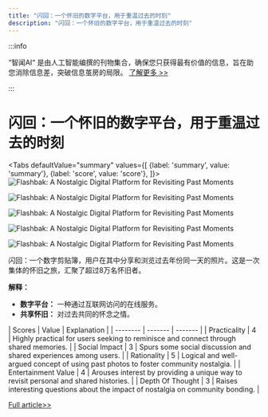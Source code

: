 ```yaml
---
title: "闪回：一个怀旧的数字平台，用于重温过去的时刻"
description: "闪回：一个怀旧的数字平台，用于重温过去的时刻"
---
```



:::info

“智闻AI“ 是由人工智能编撰的刊物集合，确保您只获得最有价值的信息，旨在助您消除信息差，突破信息茧房的局限。  [了解更多 >>](/)

:::

# 闪回：一个怀旧的数字平台，用于重温过去的时刻


<Tabs
	defaultValue="summary"
	values={[
	{label: 'summary', value: 'summary'},
	{label: 'score', value: 'score'},
]}>
<TabItem value="summary">
<img
  src="https://image.informedainews.com/2024/06/08/To-lE0-1717825175-0.jpg"
  alt="Flashbak: A Nostalgic Digital Platform for Revisiting Past Moments"
/>

<img
  src="https://image.informedainews.com/2024/06/08/To-G8u-1717825175-1.jpg"
  alt="Flashbak: A Nostalgic Digital Platform for Revisiting Past Moments"
/>

<img
  src="https://image.informedainews.com/2024/06/08/To-lk1-1717825175-2.jpg"
  alt="Flashbak: A Nostalgic Digital Platform for Revisiting Past Moments"
/>

<img
  src="https://image.informedainews.com/2024/06/08/To-nVZ-1717825175-3.jpg"
  alt="Flashbak: A Nostalgic Digital Platform for Revisiting Past Moments"
/>

<img
  src="https://image.informedainews.com/2024/06/08/To-t4q-1717825175-4.jpg"
  alt="Flashbak: A Nostalgic Digital Platform for Revisiting Past Moments"
/>



闪回：一个数字剪贴簿，用户在其中分享和浏览过去年份同一天的照片。这是一次集体的怀旧之旅，汇聚了超过8万名怀旧者。

**解释：**
- **数字平台：** 一种通过互联网访问的在线服务。
- **共享怀旧：** 对过去共同的怀念之情。
</TabItem>
<TabItem value="score">
	| Scores     | Value   | Explanation |
	| -------- | ------- | ------- |
	| Practicality  | 4    | Highly practical for users seeking to reminisce and connect through shared memories.    |
	| Social Impact | 3     | Spurs some social discussion and shared experiences among users.    |
	| Rationality    | 5    | Logical and well-argued concept of using past photos to foster community nostalgia.    |
	| Entertainment Value    | 4    | Arouses interest by providing a unique way to revisit personal and shared histories.    |
	| Depth Of Thought    | 3    | Raises interesting questions about the impact of nostalgia on community bonding.    |
</TabItem>
</Tabs>

[Full article>>](https://www.producthunt.com/posts/flashbak)
